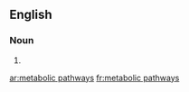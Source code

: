 
==English==

===Noun===
{{head|en}}

# {{plural of|metabolic pathway}}

[[ar:metabolic pathways]]
[[fr:metabolic pathways]]